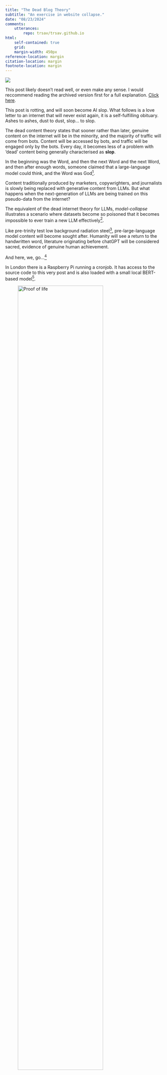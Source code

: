 ```yaml
---
title: "The Dead Blog Theory"
subtitle: "An exercise in website collapse."
date: "08/23/2024"
comments:
    utterances:
        repo: trsav/trsav.github.io
html: 
    self-contained: true
    grid: 
    margin-width: 450px
reference-location: margin
citation-location: margin
footnote-location: margin
---
```


:::{.column-margin}
![](subway.jpeg)
:::

:::{.cleanbox}
This post likely doesn't read well, or even make any sense. I would reccommend reading the archived version first for a full explanation. [Click here](https://sav.phd/posts/dead/archived.html).

This post is rotting, and will soon become AI slop. What follows is a love letter to an internet that will never exist again, it is a  self-fulfilling obituary. Ashes to ashes, dust to dust, slop... to slop. 
:::


:::{.changeable_text}
The dead content theory states that sooner rather than later, genuine content on the internet will be in the minority, and the majority of traffic will come from bots. Content will be accessed by bots, and traffic will be engaged only by the bots. Every day, it becomes less of a problem with 'dead' content being generally characterised as **slop**.
:::

:::{.changeable_text}
In the beginning was the Word, and then the next Word and the next Word, and then after enough words, someone claimed that a large-language model could think, and the Word was God^[John 1:1, creatively embellished, some would say blasphemously.\x00].

:::

:::{.changeable_text}
Content traditionally produced by marketers, copywrighters, and journalists is slowly being replaced with generative content from LLMs. But what happens when the next-generation of LLMs are being trained on this pseudo-data from the internet?

:::

:::{.changeable_text}
The equivalent of the dead internet theory for LLMs, _model-collapse_ illustrates a scenario where datasets become so poisoned that it becomes impossible to ever train a new LLM effectively^[Why [AI companies enter into multi-million pound contracts with news organisations](https://www.reuters.com/technology/sam-altmans-openai-signs-content-agreement-with-news-corp-2024-05-22/) with a wealth of verifiably human, proofread and well written content.\x00].

:::

:::{.changeable_text}
Like pre-trinity test low background radiation steel^[[Often stolen from WW2 shipwrecks for particle detectors.](https://en.wikipedia.org/wiki/Low-background_steel)\x00], pre-large-language model content will become sought after. Humanity will see a return to the handwritten word, literature originating before chatGPT will be considered sacred, evidence of genuine human achievement. 

:::

And here, we, go...^[![](joker.jpg)]

:::{.changeable_text}
In London there is a Raspberry Pi running a cronjob. It has access to the source code to this very post and is also loaded with a small local BERT-based model^[Specifically, [google-bert/bert-base-uncased](https://huggingface.co/google-bert/bert-base-uncased)\x00].

:::

![Proof of life](pi.jpeg){width=80%}

:::{.changeable_text}
Twice a day, a random sentence from this post will be selected, and a random word will be omitted. The small, local language model will be them prompted to infer the missing word. This word will be replaced, my site re-rendered, the changes committed to the Git repository, and reflected here^[Stunning way to increase my Github contributions.\x00]. Additionally I will prompt the model to add a word a day to the bottom of this post.

:::

![Blog collapse.](recording.mp4){width=80%}

<details>

<summary> View Script & LLM Inference Code </summary>

```bash
#!/bin/bash

source mini_llama_env/bin/activate
python script.py
cd ../website
quarto render
git add -A
git commit -m "post continues to rot"
git push 
```

```python
from transformers import pipeline
import numpy as np
import time

def process_file(filename):
    # Read file content
    with open(filename, 'r') as file:
        data = file.readlines()
    
    # Find lines with 'changeable_text'
    changeable_lines = []
    for i in range(len(data)):
        if '''FLAG''' in data[i] :
            changeable_lines.append(i+1)
            break 

    random_line = np.random.choice(changeable_lines)
    text = data[random_line]
    
    # Process footnote if present
    if '^[' in text:
        footnote_index = text.index('^[')
        end_footnote = text.index('\\x00]')
        pre_footnote, post_footnote = text.split('^[')[0], text.split("\\x00]")[1]
        footnote = text[footnote_index:end_footnote+5]
        footnote_word_index = text[:footnote_index].count(' ')
        print('FOOTNOTE WORD INDEX:', footnote_word_index)
        data[random_line] = pre_footnote + post_footnote
    
    # Replace random word with [MASK]
    line = data[random_line].split()
    random_word_index = np.random.randint(0, len(line))
    print('REMOVED WORD', line[random_word_index])
    rem_word_store = line[random_word_index]
    line[random_word_index] = '[MASK]'
    line = ' '.join(line)
    
    # Use BERT to fill [MASK]
    unmasker = pipeline('fill-mask', model='bert-base-uncased')
    res = unmasker(line)
    res.append({'token_str': rem_word_store})
    word_index = 0 
    while res[word_index]['token_str'] in ['.', ',', '!', '?']:
        word_index += 1
    replacement_word = res[word_index]['token_str']
    print('REPLACEMENT WORD:', replacement_word)
    line = line.replace('[MASK]', replacement_word)
    
    # Reinsert footnote if it existed
    if 'footnote' in locals():
        line_words = line.split()
        line_words.insert(footnote_word_index, footnote)
        line = ' '.join(line_words) + '\n'
    
    line = line.replace(':::', '\n:::\n')
    data[random_line] = line+'\n'
    
    # Process 'extra' lines
    extra_lines = [i+1 for i, line in enumerate(data) if 'FLAG' in line]
    if extra_lines:
        generated = data[extra_lines[0]].strip()
        hypothesised = generated + ' [MASK]' + '. END OF STATEMENT.'
        res = unmasker(hypothesised)
        print('ADDED WORD:', res[0]['token_str'])
        data[extra_lines[0]] = f"{generated} {res[0]['token_str']}\n"
    
    # Update timestamp
    utc_str = time.asctime(time.gmtime())
    print('UTC:', utc_str)

    data[-1] = f'''Updated: {utc_str}. Replaced {rem_word_store} with {replacement_word}. Added {res[0]['token_str']} to the end of the generated text.'''
    
    # Write updated content back to file
    with open(filename, 'w') as file:
        file.writelines(data)

process_file('../website/posts/dead/index.qmd')

```

</details>

:::{.changeable_text}
Token to token, slop to slop, all good things must come to an end. 

:::

:::{.cleanbox}

### Slop

:::{.extrauniqueflaghere}
I the one left out there somewhere else entirely anyway ##s # s
:::

:::


Updated: Thu Aug 29 20:03:15 2024. Replaced suggests with states. Added s to the end of the generated text.